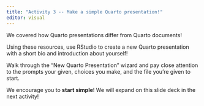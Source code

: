 ```yaml
---
title: "Activity 3 -- Make a simple Quarto presentation!"
editor: visual
---
```


We covered how Quarto presentations differ from Quarto documents!

Using these resources, use RStudio to create a new Quarto presentation with a short bio and introduction about yourself!

Walk through the "New Quarto Presentation" wizard and pay close attention to the prompts your given, choices you make, and the file you're given to start.

We encourage you to **start simple**! We will expand on this slide deck in the next activity!
